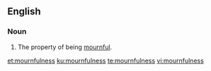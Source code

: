 ==English==
===Noun===
{{en-noun|-}}

#The property of being [[mournful]].

[[et:mournfulness]]
[[ku:mournfulness]]
[[te:mournfulness]]
[[vi:mournfulness]]